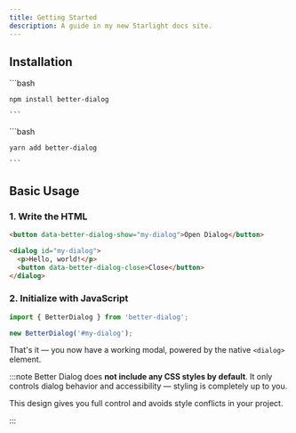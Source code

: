 ```yaml
---
title: Getting Started
description: A guide in my new Starlight docs site.
---
```



## Installation

<Tabs>
  <TabItem label="npm">
    ```bash

    npm install better-dialog

    ```

  </TabItem>
  <TabItem label="yarn">
    ```bash

    yarn add better-dialog

    ```

  </TabItem>
</Tabs>

## Basic Usage

### 1. Write the HTML

```html
<button data-better-dialog-show="my-dialog">Open Dialog</button>

<dialog id="my-dialog">
  <p>Hello, world!</p>
  <button data-better-dialog-close>Close</button>
</dialog>
```

### 2. Initialize with JavaScript

```js
import { BetterDialog } from 'better-dialog';

new BetterDialog('#my-dialog');
```

That's it — you now have a working modal, powered by the native `<dialog>` element.

:::note
Better Dialog does **not include any CSS styles by default**.
It only controls dialog behavior and accessibility — styling is completely up to you.

This design gives you full control and avoids style conflicts in your project.

:::
